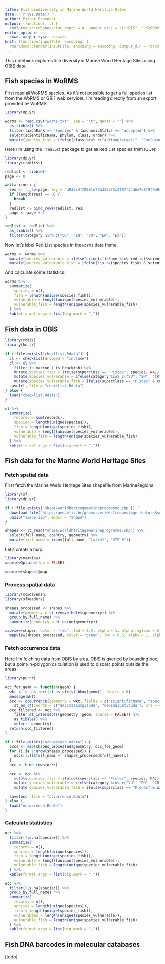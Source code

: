 ```yaml
---
title: Fish biodiversity in Marine World Heritage Sites
date: "`r Sys.Date()`"
author: Pieter Provoost
output: (function(...) {
  rmdformats::robobook(toc_depth = 4, pandoc_args = c("+RTS", "-K2000m", "-RTS"), ...) })
editor_options: 
  chunk_output_type: console
knit: (function(inputFile, encoding) {
  rmarkdown::render(inputFile, encoding = encoding, output_dir = "docs") })  
---
```


This notebook explores fish diversity in Marine World Heritage Sites using OBIS data.

## Fish species in WoRMS

First read all WoRMS species. As it's not possible to get a full species list from the WoRMS or GBIF web services, I'm reading directly from an export provided by WoRMS.

```r
library(dplyr)

worms <- read.csv("worms.txt", sep = "\t", quote = "") %>%
  as_tibble() %>%
  filter(taxonRank == "Species" & taxonomicStatus == "accepted") %>%
  select(scientificName, phylum, class, order) %>%
  mutate(species_fish = ifelse(class %in% c("Actinopterygii", "Coelacanthi", "Elasmobranchii", "Holocephali"), scientificName, NA))
```

Here I'm using the `rredlist` package to get all Red List species from IUCN:

```r
library(dplyr)
library(rredlist)

redlist <- tibble()
page <- 0

while (TRUE) {
  res <- rl_sp(page, key = "a936c4f78881e79a326e73c4f97f34a6e7d8f9f9e84342bff73c3ceda14992b9")$result
  if (length(res) == 0) {
    break
  }
  redlist <- bind_rows(redlist, res)
  page <- page + 1
}

redlist <- redlist %>%
  as_tibble() %>%
  filter(category %in% c("CR", "EN", "VU", "EW", "EX"))
```

Now let's label Red List species in the `worms` data frame.

```r
worms <- worms %>%
  mutate(species_vulnerable = ifelse(scientificName %in% redlist$scientific_name, scientificName, NA)) %>%
  mutate(species_vulnerable_fish = ifelse(!is.na(species_fish) & scientificName %in% redlist$scientific_name, scientificName, NA)) 
```

And calculate some statistics:

```r
worms %>%
  summarize(
    species = n(),
    fish = length(unique(species_fish)),
    vulnerable = length(unique(species_vulnerable)),
    vulnerable_fish = length(unique(species_vulnerable_fish))
  ) %>%
  kable(format.args = list(big.mark = ","))
```

## Fish data in OBIS

```r
library(robis)
library(knitr)

if (!file.exists("checklist.Rdata")) {
  cl <- checklist(dropped = "include")
  cl <- cl %>%
    filter(is_marine | is_brackish) %>%
    mutate(species_fish = ifelse(superclass == "Pisces", species, NA)) %>%
    mutate(species_vulnerable = ifelse(category %in% c("VU", "EN", "CR"), species, NA)) %>%
    mutate(species_vulnerable_fish = ifelse(superclass == "Pisces" & category %in% c("VU", "EN", "CR"), species, NA))
  save(cl, file = "checklist.Rdata")
} else {
  load("checklist.Rdata")
}

cl %>%
  summarize(
    records = sum(records),
    species = length(unique(species)),
    fish = length(unique(species_fish)),
    vulnerable = length(unique(species_vulnerable)),
    vulnerable_fish = length(unique(species_vulnerable_fish))
  ) %>%
  kable(format.args = list(big.mark = ","))
```

## Fish data for the Marine World Heritage Sites
### Fetch spatial data

First fetch the Marine World Heritage Sites shapefile from MarineRegions:

```r
library(sf)
library(dplyr)

if (!file.exists("shape/worldheritagemarineprogramme.shp")) {
  download.file("http://geo.vliz.be/geoserver/wfs?request=getfeature&service=wfs&version=1.0.0&typename=MarineRegions:worldheritagemarineprogramme&outputformat=SHAPE-ZIP", "shape.zip")
  unzip("shape.zip", exdir = "shape")
}

shapes <- st_read("shape/worldheritagemarineprogramme.shp") %>%
  select(full_name, country, geometry) %>%
  mutate(full_name = iconv(full_name, "latin1", "UTF-8"))
```

Let's create a map.

```r
library(mapview)
mapviewOptions(fgb = FALSE)

mapview(shapes)@map
```

### Process spatial data

```r
library(concaveman)
library(sfheaders)

shapes_processed <- shapes %>%
  mutate(geometry = sf_remove_holes(geometry)) %>%
  group_by(full_name) %>%
  summarize(geometry = st_union(geometry))

mapview(shapes, color = "red", lwd = 0.5, alpha = 1, alpha.regions = 0) +
  mapview(shapes_processed, color = "green", lwd = 0.5, alpha = 1, alpha.regions = 0, legend = FALSE)
```

### Fetch occurrence data

Here I'm fetching data from OBIS by area. OBIS is queried by bounding box, but a point-in-polygon calculation is used to discard points outside the areas.

```r
library(purrr)

occ_for_geom <- function(geom) {
  wkt <- st_as_text(st_as_sfc(st_bbox(geom)), digits = 6)
  message(wkt)
  occ <- occurrence(geometry = wkt, fields = c("scientificName", "species", "family", "order", "class", "superclass", "phylum", "decimalLongitude", "decimalLatitude", "date_year", "category", "dataset_id")) %>%
    st_as_sf(coords = c("decimalLongitude", "decimalLatitude"), crs = 4326)
  occ_filtered <- occ %>%
    filter(st_intersects(geometry, geom, sparse = FALSE)) %>%
    as_tibble() %>%
    select(-geometry)
  return(occ_filtered)
}

if (!file.exists("occurrence.Rdata")) {
  occs <- map(shapes_processed$geometry, occ_for_geom)
  for (i in 1:nrow(shapes_processed)) {
    occs[[i]]$full_name <- shapes_processed$full_name[i]
  }
  occ <- bind_rows(occs)

  occ <- occ %>%
    mutate(species_fish = ifelse(superclass == "Pisces", species, NA)) %>%
    mutate(species_vulnerable = ifelse(category %in% c("VU", "EN", "CR"), species, NA)) %>%
    mutate(species_vulnerable_fish = ifelse(superclass == "Pisces" & category %in% c("VU", "EN", "CR"), species, NA))

  save(occ, file = "occurrence.Rdata")
} else {
  load("occurrence.Rdata")
}
```

### Calculate statistics

```r
occ %>%
  filter(!is.na(species)) %>%
  summarize(
    records = n(),
    species = length(unique(species)),
    fish = length(unique(species_fish)),
    vulnerable = length(unique(species_vulnerable)),
    vulnerable_fish = length(unique(species_vulnerable_fish))
  ) %>%
  kable(format.args = list(big.mark = ","))
```

```r
occ %>%
  filter(!is.na(species)) %>%
  group_by(full_name) %>%
  summarize(
    records = n(),
    species = length(unique(species)),
    fish = length(unique(species_fish)),
    vulnerables = length(unique(species_vulnerable)),
    vulnerable_fish = length(unique(species_vulnerable_fish))
  ) %>%
  kable(format.args = list(big.mark = ","))
```

## Fish DNA barcodes in molecular databases

[todo]
